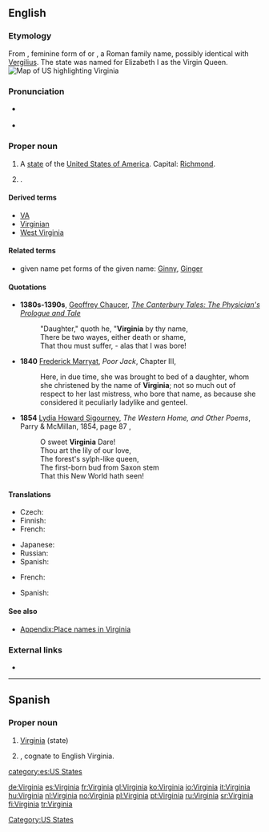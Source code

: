 {{wikipedia|dab=Virginia (disambiguation)|Virginia}}
==English==
{{wikipedia|Virginia|Virginia (US State)}}

===Etymology===
From {{etyl|la|en}} {{term|Virginia|lang=la}}, feminine form of {{term|Virginius|lang=la}} or {{term|Verginius|lang=la}}, a Roman family name, possibly identical with [[Vergilius]]. The state was named for Elizabeth I as the Virgin Queen.
[[Image:Map of USA highlighting Virginia.png|thumb|right|Map of US highlighting Virginia]]

===Pronunciation===
* {{a|US}} {{IPA|/vɝˈdʒɪn.jə/}}
* {{audio|en-us-Virginia.ogg|Audio (US)}}

===Proper noun===
{{en-proper noun}}

# A [[state]] of the [[United States of America]]. Capital: [[Richmond]].
# {{given name|female|from=Latin|}} .

====Derived terms====
* [[VA]]
* [[Virginian]]
* [[West Virginia]]

====Related terms====
* given name pet forms of the given name: [[Ginny]], [[Ginger]]

====Quotations====
* '''1380s-1390s''', [[w:Geoffrey Chaucer|Geoffrey Chaucer]], ''[[s:The Canterbury Tales/The Physician's Prologue and Tale|The Canterbury Tales: The Physician's Prologue and Tale]]''
*: "Daughter," quoth he, "'''Virginia''' by thy name,
*: There be two wayes, either death or shame,
*: That thou must suffer, - alas that I was bore!
* '''1840''' [[w:Frederick Marryat|Frederick Marryat]], ''Poor Jack'', Chapter III,
*: Here, in due time, she was brought to bed of a daughter, whom she christened by the name of '''Virginia'''; not so much out of respect to her last mistress, who bore that name, as because she considered it peculiarly ladylike and genteel.
* '''1854''' [[w:Lydia Sigourney|Lydia Howard Sigourney]], ''The Western Home, and Other Poems'', Parry & McMillan, 1854, page 87 ,
*: O sweet '''Virginia''' Dare!
*: Thou art the lily of our love,
*: The forest's sylph-like queen,
*: The first-born bud from Saxon stem
*: That this New World hath seen!

====Translations====
{{trans-top|state}}
* Czech: {{t-|cs|Virginie|f}}
* Finnish: {{t+|fi|Virginia}}
* French: {{t+|fr|Virginie|f}}
{{trans-mid}}
* Japanese: {{t-|ja|バージニア|tr=Bājinia|sc=Jpan}}
* Russian: {{t-|ru|Вирджиния|f|tr=Virdžínija|sc=Cyrl}}
* Spanish: {{t+|es|Virginia|f}}
{{trans-bottom}}

{{trans-top|female given name}}
* French: {{t+|fr|Virginie}}
{{trans-mid}}
* Spanish: {{t|es|Virginia}}
{{trans-bottom}}

====See also====
* [[Appendix:Place names in Virginia]]

===External links===
* {{pedialite}}

[[Category:US States]]

----

==Spanish==

===Proper noun===
{{es-proper noun|f}}

# [[#English|Virginia]] (state)
# {{given name|female|lang=es}}, cognate to English Virginia.

[[category:es:US States]]

[[de:Virginia]]
[[es:Virginia]]
[[fr:Virginia]]
[[gl:Virginia]]
[[ko:Virginia]]
[[io:Virginia]]
[[it:Virginia]]
[[hu:Virginia]]
[[nl:Virginia]]
[[no:Virginia]]
[[pl:Virginia]]
[[pt:Virginia]]
[[ru:Virginia]]
[[sr:Virginia]]
[[fi:Virginia]]
[[tr:Virginia]]